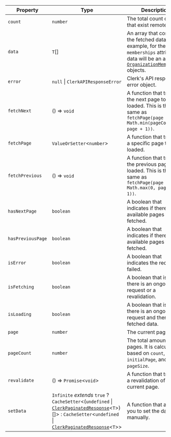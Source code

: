 

| Property                                       | Type                                                                                                                                                                                                                                                                                          | Description                                                                                                                                                                                                    |
| ---------------------------------------------- | --------------------------------------------------------------------------------------------------------------------------------------------------------------------------------------------------------------------------------------------------------------------------------------------- | -------------------------------------------------------------------------------------------------------------------------------------------------------------------------------------------------------------- |
| <a id="count"></a> `count`                     | `number`                                                                                                                                                                                                                                                                                      | The total count of data that exist remotely.                                                                                                                                                                   |
| <a id="data"></a> `data`                       | `T`[]                                                                                                                                                                                                                                                                                         | An array that contains the fetched data. For example, for the `memberships` attribute, data will be an array of [`OrganizationMembership`](/docs/references/javascript/types/organization-membership) objects. |
| <a id="error"></a> `error`                     | `null` \| `ClerkAPIResponseError`                                                                                                                                                                                                                                                             | Clerk's API response error object.                                                                                                                                                                             |
| <a id="fetchnext"></a> `fetchNext`             | () => `void`                                                                                                                                                                                                                                                                                  | A function that triggers the next page to be loaded. This is the same as `fetchPage(page => Math.min(pageCount, page + 1))`.                                                                                   |
| <a id="fetchpage"></a> `fetchPage`             | `ValueOrSetter`\<`number`\>                                                                                                                                                                                                                                                                   | A function that triggers a specific page to be loaded.                                                                                                                                                         |
| <a id="fetchprevious"></a> `fetchPrevious`     | () => `void`                                                                                                                                                                                                                                                                                  | A function that triggers the previous page to be loaded. This is the same as `fetchPage(page => Math.max(0, page - 1))`.                                                                                       |
| <a id="hasnextpage"></a> `hasNextPage`         | `boolean`                                                                                                                                                                                                                                                                                     | A boolean that indicates if there are available pages to be fetched.                                                                                                                                           |
| <a id="haspreviouspage"></a> `hasPreviousPage` | `boolean`                                                                                                                                                                                                                                                                                     | A boolean that indicates if there are available pages to be fetched.                                                                                                                                           |
| <a id="iserror"></a> `isError`                 | `boolean`                                                                                                                                                                                                                                                                                     | A boolean that indicates the request failed.                                                                                                                                                                   |
| <a id="isfetching"></a> `isFetching`           | `boolean`                                                                                                                                                                                                                                                                                     | A boolean that is `true` if there is an ongoing request or a revalidation.                                                                                                                                     |
| <a id="isloading"></a> `isLoading`             | `boolean`                                                                                                                                                                                                                                                                                     | A boolean that is `true` if there is an ongoing request and there is no fetched data.                                                                                                                          |
| <a id="page"></a> `page`                       | `number`                                                                                                                                                                                                                                                                                      | The current page.                                                                                                                                                                                              |
| <a id="pagecount"></a> `pageCount`             | `number`                                                                                                                                                                                                                                                                                      | The total amount of pages. It is calculated based on `count`, `initialPage`, and `pageSize`.                                                                                                                   |
| <a id="revalidate"></a> `revalidate`           | () => `Promise`\<`void`\>                                                                                                                                                                                                                                                                     | A function that triggers a revalidation of the current page.                                                                                                                                                   |
| <a id="setdata"></a> `setData`                 | `Infinite` _extends_ `true` ? `CacheSetter`\<(`undefined` \| [`ClerkPaginatedResponse`](/docs/references/javascript/types/clerk-paginated-response)\<`T`\>)[]\> : `CacheSetter`\<`undefined` \| [`ClerkPaginatedResponse`](/docs/references/javascript/types/clerk-paginated-response)\<`T`\>\> | A function that allows you to set the data manually.                                                                                                                                                           |

